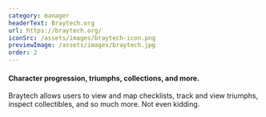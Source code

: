 ```yaml
---
category: manager
headerText: Braytech.org
url: https://braytech.org/
iconSrc: /assets/images/braytech-icon.png
previewImage: /assets/images/braytech.jpg
order: 2
---
```


#### Character progression, triumphs, collections, and more.

Braytech allows users to view and map checklists, track and view triumphs,
inspect collectibles, and so much more. Not even kidding.
